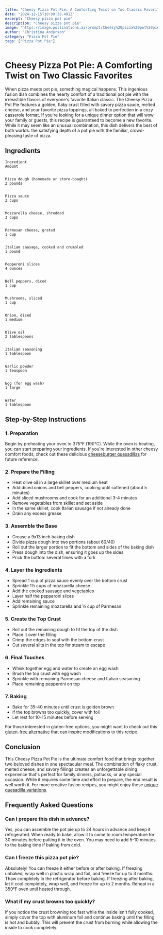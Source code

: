 ```yaml
---
title: "Cheesy Pizza Pot Pie: A Comforting Twist on Two Classic Favorites"
date: "2024-12-15T10:00:38.491Z"
excerpt: "Cheesy pizza pot pie"
description: "Cheesy pizza pot pie"
image: "https://image.pollinations.ai/prompt/Cheesy%20pizza%20pot%20pie%2C%20realistic%20photo%2C%20high%20quality%2C%204k?width=1024&height=1024&nologo=true"
author: "Christina Anderson"
category: "Pizza Pot Pie"
tags: ["Pizza Pot Pie"]
---
```


# Cheesy Pizza Pot Pie: A Comforting Twist on Two Classic Favorites


When pizza meets pot pie, something magical happens. This ingenious fusion dish combines the hearty comfort of a traditional pot pie with the irresistible flavors of everyone's favorite Italian classic. The Cheesy Pizza Pot Pie features a golden, flaky crust filled with savory pizza sauce, melted cheese, and your favorite pizza toppings, all baked to perfection in a cozy casserole format. If you're looking for a unique dinner option that will wow your family or guests, this recipe is guaranteed to become a new favorite. While it may seem like an unusual combination, this dish delivers the best of both worlds: the satisfying depth of a pot pie with the familiar, crowd-pleasing taste of pizza.



## Ingredients




    Ingredient
    Amount


    Pizza dough (homemade or store-bought)
    2 pounds


    Pizza sauce
    2 cups


    Mozzarella cheese, shredded
    3 cups


    Parmesan cheese, grated
    1 cup


    Italian sausage, cooked and crumbled
    1 pound


    Pepperoni slices
    4 ounces


    Bell peppers, diced
    1 cup


    Mushrooms, sliced
    1 cup


    Onion, diced
    1 medium


    Olive oil
    2 tablespoons


    Italian seasoning
    1 tablespoon


    Garlic powder
    1 teaspoon


    Egg (for egg wash)
    1 large


    Water
    1 tablespoon





## Step-by-Step Instructions


### 1. Preparation

Begin by preheating your oven to 375°F (190°C). While the oven is heating, you can start preparing your ingredients. If you're interested in other cheesy comfort foods, check out these delicious [cheeseburger quesadillas](https://healtystack.com/best-cheeseburger-quesadillas/) for future reference.



### 2. Prepare the Filling


- Heat olive oil in a large skillet over medium heat
- Add diced onions and bell peppers, cooking until softened (about 5 minutes)
- Add sliced mushrooms and cook for an additional 3-4 minutes
- Remove vegetables from skillet and set aside
- In the same skillet, cook Italian sausage if not already done
- Drain any excess grease


### 3. Assemble the Base


- Grease a 9x13 inch baking dish
- Divide pizza dough into two portions (about 60/40)
- Roll out the larger portion to fit the bottom and sides of the baking dish
- Press dough into the dish, ensuring it goes up the sides
- Prick the bottom several times with a fork


### 4. Layer the Ingredients


- Spread 1 cup of pizza sauce evenly over the bottom crust
- Sprinkle 1½ cups of mozzarella cheese
- Add the cooked sausage and vegetables
- Layer half the pepperoni slices
- Add remaining sauce
- Sprinkle remaining mozzarella and ½ cup of Parmesan


### 5. Create the Top Crust


- Roll out the remaining dough to fit the top of the dish
- Place it over the filling
- Crimp the edges to seal with the bottom crust
- Cut several slits in the top for steam to escape


### 6. Final Touches


- Whisk together egg and water to create an egg wash
- Brush the top crust with egg wash
- Sprinkle with remaining Parmesan cheese and Italian seasoning
- Place remaining pepperoni on top


### 7. Baking


- Bake for 35-40 minutes until crust is golden brown
- If the top browns too quickly, cover with foil
- Let rest for 10-15 minutes before serving


For those interested in gluten-free options, you might want to check out this [gluten-free alternative](https://healtystack.com/gluten-free-cheeseburger-quesadillas/) that can inspire modifications to this recipe.



## Conclusion


This Cheesy Pizza Pot Pie is the ultimate comfort food that brings together two beloved dishes in one spectacular meal. The combination of flaky crust, melted cheese, and savory fillings creates an unforgettable dining experience that's perfect for family dinners, potlucks, or any special occasion. While it requires some time and effort to prepare, the end result is well worth it. For more creative fusion recipes, you might enjoy these [unique quesadilla variations](https://healtystack.com/cheeseburger-quesadillas-with-special-sauce/).



## Frequently Asked Questions


### Can I prepare this dish in advance?

Yes, you can assemble the pot pie up to 24 hours in advance and keep it refrigerated. When ready to bake, allow it to come to room temperature for 30 minutes before putting it in the oven. You may need to add 5-10 minutes to the baking time if baking from cold.



### Can I freeze this pizza pot pie?

Absolutely! You can freeze it either before or after baking. If freezing unbaked, wrap well in plastic wrap and foil, and freeze for up to 3 months. Thaw completely in the refrigerator before baking. If freezing after baking, let it cool completely, wrap well, and freeze for up to 2 months. Reheat in a 350°F oven until heated through.



### What if my crust browns too quickly?

If you notice the crust browning too fast while the inside isn't fully cooked, simply cover the top with aluminum foil and continue baking until the filling is hot and bubbly. This will prevent the crust from burning while allowing the inside to cook completely.


